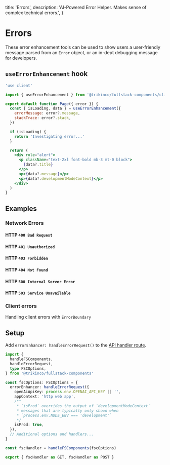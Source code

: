 
  title: 'Errors',
  description:
    'AI-Powered Error Helper. Makes sense of complex technical errors.',
}

# Errors

These error enhancement tools can be used to show users a user-friendly message parsed from an `Error` object, or an in-dept debugging message for developers.

## `useErrorEnhancement` hook

```jsx
'use client'

import { useErrorEnhancement } from '@trikinco/fullstack-components/client'

export default function Page({ error }) {
  const { isLoading, data } = useErrorEnhancement({
    errorMessage: error?.message,
    stackTrace: error?.stack,
  })

  if (isLoading) {
    return 'Investigating error...'
  }

  return (
    <div role="alert">
      <p className="text-2xl font-bold mb-3 mt-0 block">
        {data?.title}
      </p>
      <p>{data?.message}</p>
      <p>{data?.developmentModeContext}</p>
    </div>
  )
}
```

## Examples

### Network Errors

#### HTTP `400 Bad Request`

<ErrorHTTPPreview status={400} />

#### HTTP `401 Unauthorized`

<ErrorHTTPPreview status={401} />

#### HTTP `403 Forbidden`

<ErrorHTTPPreview status={403} />

#### HTTP `404 Not Found`

<ErrorHTTPPreview status={404} />

#### HTTP `500 Internal Server Error`

<ErrorHTTPPreview status={500} />

#### HTTP `503 Service Unavailable`

<ErrorHTTPPreview status={503} />

### Client errors

Handling client errors with `ErrorBoundary`

<ClientErrors />

## Setup

Add `errorEnhancer: handleErrorRequest()` to the [API handler route](/docs/get-started/#setup).

```ts title="app/api/fsutils/[...fscomponents]/route.ts"
import {
  handleFSComponents,
  handleErrorRequest,
  type FSCOptions,
} from '@trikinco/fullstack-components'

const fscOptions: FSCOptions = {
  errorEnhancer: handleErrorRequest({
    openAiApiKey: process.env.OPENAI_API_KEY || '',
    appContext: 'http web app',
    /**
     * `isProd` overrides the output of `developmentModeContext`
     * messages that are typically only shown when
     * `process.env.NODE_ENV === 'development'`
     */
    isProd: true,
  }),
  // Additional options and handlers...
}

const fscHandler = handleFSComponents(fscOptions)

export { fscHandler as GET, fscHandler as POST }
```
